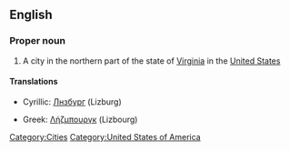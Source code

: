 ==English==

===Proper noun===
{{wikipedia|Leesburg, Virginia}}
{{en-proper noun}}

# A city in the northern part of the state of [[Virginia]] in the [[United States]]

====Translations====
{{top}}
* Cyrillic: [[Лнзбург]] (Lizburg)
{{mid}}
* Greek: [[Λήζμπουργκ]] (Lizbourg)
{{bottom}}

[[Category:Cities]]
[[Category:United States of America]]